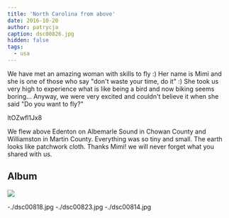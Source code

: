 ```yaml
---
title: 'North Carolina from above'
date: 2016-10-20
author: patrycja
caption: dsc00826.jpg
hidden: false
tags:
  - usa
---
```


We have met an amazing woman with skills to fly :) Her name is Mimi and she is one of those who say "don't waste your time, do it" :) She took us very high to experience what is like being a bird and now biking seems boring... Anyway, we were very excited and couldn't believe it when she said "Do you want to fly?"

<youtube>ltOZwfl1Jx8</youtube>

We flew above Edenton on Albemarle Sound in Chowan County and Williamston in Martin County. Everything was so tiny and small. The earth looks like patchwork cloth. Thanks Mimi! we will never forget what you shared with us.

## Album

![](./dsc00815.jpg)

<grid>-./dsc00818.jpg -./dsc00823.jpg -./dsc00814.jpg</grid>
